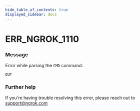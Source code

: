 ```yaml
---
hide_table_of_contents: true
displayed_sidebar: docs
---
```



# ERR_NGROK_1110

### Message

Error while parsing the `CMD` command:

`OUT`

### Further help

If you're having trouble resolving this error, please reach out to [support@ngrok.com](mailto:support@ngrok.com?subject=Help%20with%20ERR_NGROK_1110)

<ErrorDetails error="err_ngrok_1110" />
